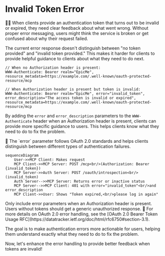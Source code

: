# Invalid Token Error

<EpicVideo url="https://www.epicai.pro/workshops/day-7-8-mcp-auth/invalid-token-error-lm5cu" />

👨‍💼 When clients provide an authentication token that turns out to be invalid or expired, they need clear feedback about what went wrong. Without proper error messaging, users might think the service is broken or get confused about why their request failed.

The current error response doesn't distinguish between "no token provided" and "invalid token provided." This makes it harder for clients to provide helpful guidance to clients about what they need to do next.

```
// When no Authorization header is present:
WWW-Authenticate: Bearer realm="EpicMe", resource_metadata=https://example.com/.well-known/oauth-protected-resource/mcp

// When Authorization header is present but token is invalid:
WWW-Authenticate: Bearer realm="EpicMe", error="invalid_token", error_description="The access token is invalid or expired", resource_metadata=https://example.com/.well-known/oauth-protected-resource/mcp
```

By adding the `error` and `error_description` parameters to the `WWW-Authenticate` header when an Authorization header is present, clients can provide more specific guidance to users. This helps clients know what they need to do to fix the problem.

<callout-info>
	🎯 The `error` parameter follows OAuth 2.0 standards and helps clients
	distinguish between different types of authentication failures.
</callout-info>

```mermaid
sequenceDiagram
    User->>MCP Client: Makes request
    MCP Client->>MCP Server: POST /mcp<br/>(Authorization: Bearer {invalid_token})
    MCP Server->>Auth Server: POST /oauth/introspection<br/>(invalid_token)
    Auth Server-->>MCP Server: Returns error or inactive status
    MCP Server-->>MCP Client: 401 with error="invalid_token"<br/>and error_description
    MCP Client->>User: Shows "Token expired,<br/>please log in again"
```

<callout-warning>
	Only include error parameters when an Authorization header is present. Users
	without tokens should get a generic unauthorized response.
</callout-warning>

<callout-muted>
	📜 For more details on OAuth 2.0 error handling, see the [OAuth 2.0 Bearer
	Token Usage RFC](https://datatracker.ietf.org/doc/html/rfc6750#section-3.1).
</callout-muted>

The goal is to make authentication errors more actionable for users, helping them understand exactly what they need to do to fix the problem.

Now, let's enhance the error handling to provide better feedback when tokens are invalid!
